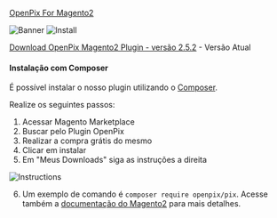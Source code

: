 [OpenPix For Magento2](https://marketplace.magento.com/openpix-pix.html)

![Banner](../__assets__/magento2-banner.png)
![Install](../__assets__/magento2-marketplace-search.png)

[Download OpenPix Magento2 Plugin - versão 2.5.2](pathname:///magento2/openpix_pix.2.5.2.zip) - Versão Atual

#### Instalação com Composer

É possível instalar o nosso plugin utilizando o [Composer](https://getcomposer.org).

Realize os seguintes passos:

1. Acessar Magento Marketplace
2. Buscar pelo Plugin OpenPix
3. Realizar a compra grátis do mesmo
4. Clicar em instalar
5. Em "Meus Downloads" siga as instruções a direita

![Instructions](../__assets__/composer-instructions.png)

6. Um exemplo de comando é `composer require openpix/pix`. Acesse também a [documentação do Magento2](https://experienceleague.adobe.com/docs/commerce-operations/installation-guide/tutorials/extensions.html) para mais detalhes.
